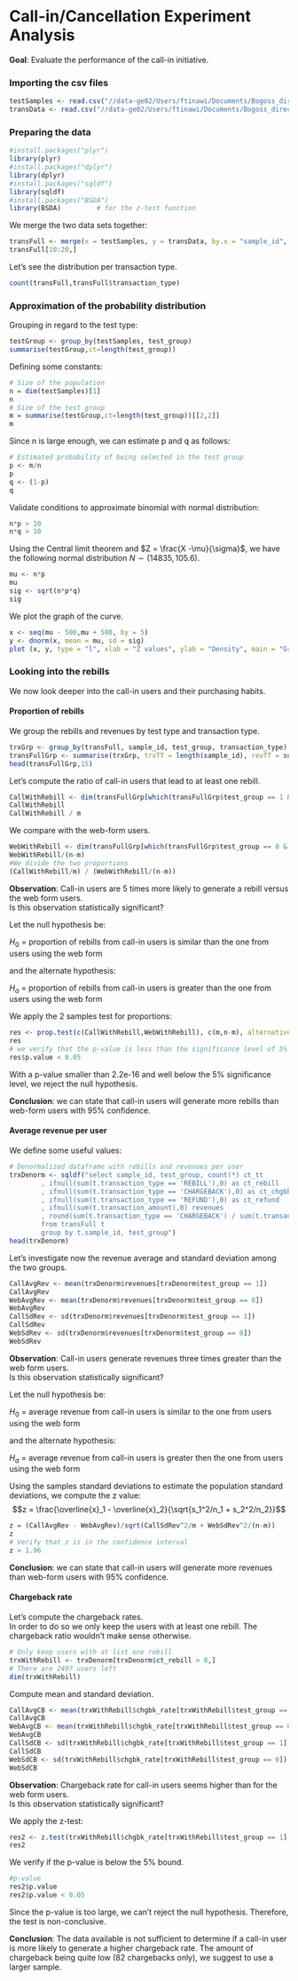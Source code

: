 
# Call-in/Cancellation Experiment Analysis

**Goal**: Evaluate the performance of the call-in initiative.

### Importing the csv files

```r
testSamples <- read.csv("//data-ge02/Users/ftinawi/Documents/Bogoss_directory/testSamples.csv")
transData <- read.csv("//data-ge02/Users/ftinawi/Documents/Bogoss_directory/transData.csv")
```

### Preparing the data

```r
#install.packages("plyr")
library(plyr)
#install.packages("dplyr")
library(dplyr)
#install.packages("sqldf")
library(sqldf)
#install.packages("BSDA")
library(BSDA)         # for the z-test function
```

We merge the two data sets together:
```r
transFull <- merge(x = testSamples, y = transData, by.x = "sample_id", by.y = "sample_id", all.x = TRUE);
transFull[10:20,]
```

Let's see the distribution per transaction type.
```r
count(transFull,transFull$transaction_type)
```


### Approximation of the probability distribution 

Grouping in regard to the test type:
```r
testGroup <- group_by(testSamples, test_group)
summarise(testGroup,ct=length(test_group))
```

Defining some constants:
```r
# Size of the population
n = dim(testSamples)[1]
n
# Size of the test group
m = summarise(testGroup,ct=length(test_group))[[2,2]]
m
```

Since n is large enough, we can estimate p and q as follows:
```r
# Estimated probability of being selected in the test group
p <- m/n
p
q <- (1-p)
q
```


Validate conditions to approximate binomial with normal distribution:

```r
n*p > 10
n*q > 10
```

Using the Central limit theorem and $Z = \frac{X -\mu}{\sigma}$, we have the following normal distribution $N\sim (14835,105.6)$.

```r
mu <- n*p
mu
sig <- sqrt(n*p*q)
sig
```

We plot the graph of the curve.
```r
x <- seq(mu - 500,mu + 500, by = 5)
y <- dnorm(x, mean = mu, sd = sig)
plot (x, y, type = "l", xlab = "Z values", ylab = "Density", main = "Graph of normal distribution")
```

### Looking into the rebills

We now look deeper into the call-in users and their purchasing habits.

#### Proportion of rebills

We group the rebills and revenues by test type and transaction type.
```r
trxGrp <- group_by(transFull, sample_id, test_group, transaction_type)
transFullGrp <- summarise(trxGrp, trxTT = length(sample_id), revTT = sum(transaction_amount))
head(transFullGrp,15)
```

Let's compute the ratio of call-in users that lead to at least one rebill.
```r
CallWithRebill <- dim(transFullGrp[which(transFullGrp$test_group == 1 & transFullGrp$transaction_type == 'REBILL'),])[1]
CallWithRebill
CallWithRebill / m
```

We compare with the web-form users.
```r
WebWithRebill <- dim(transFullGrp[which(transFullGrp$test_group == 0 & transFullGrp$transaction_type == 'REBILL'),])[1]
WebWithRebill/(n-m)
#We divide the two proportions
(CallWithRebill/m) / (WebWithRebill/(n-m))
```

**Observation**: Call-in users are 5 times more likely to generate a rebill versus the web form users.  
Is this observation statistically significant?

Let the null hypothesis be:

$H_{0}$ = proportion of rebills from call-in users is similar than the one from users using the web form

and the alternate hypothesis:

$H_{a}$ = proportion of rebills from call-in users is greater than the one from users using the web form

We apply the 2 samples test for proportions:
```r
res <- prop.test(c(CallWithRebill,WebWithRebill), c(m,n-m), alternative = "greater")
res
# we verify that the p-value is less than the significance level of 5%
res$p.value < 0.05
```

With a p-value smaller than 2.2e-16 and well below the 5% significance level, we reject the null hypothesis.

**Conclusion**: we can state that call-in users will generate more rebills than web-form users with 95% confidence.  

#### Average revenue per user

We define some useful values:
```r
# Denormalized dataframe with rebills and revenues per user
trxDenorm <- sqldf("select sample_id, test_group, count(*) ct_tt
        , ifnull(sum(t.transaction_type == 'REBILL'),0) as ct_rebill
        , ifnull(sum(t.transaction_type == 'CHARGEBACK'),0) as ct_chgbk
        , ifnull(sum(t.transaction_type == 'REFUND'),0) as ct_refund
        , ifnull(sum(t.transaction_amount),0) revenues
        , round(sum(t.transaction_type == 'CHARGEBACK') / sum(t.transaction_type == 'REBILL'), 4) chgbk_rate
        from transFull t
        group by t.sample_id, test_group")
head(trxDenorm)
```

Let's investigate now the revenue average and standard deviation among the two groups.
```r
CallAvgRev <- mean(trxDenorm$revenues[trxDenorm$test_group == 1])
CallAvgRev 
WebAvgRev <- mean(trxDenorm$revenues[trxDenorm$test_group == 0])
WebAvgRev
CallSdRev <- sd(trxDenorm$revenues[trxDenorm$test_group == 1])
CallSdRev
WebSdRev <- sd(trxDenorm$revenues[trxDenorm$test_group == 0])
WebSdRev
```

**Observation**: Call-in users generate revenues three times greater than the web form users.  
Is this observation statistically significant?

Let the null hypothesis be:

$H_{0}$ = average revenue from call-in users is similar to the one from users using the web form

and the alternate hypothesis:

$H_{a}$ = average revenue from call-in users is greater then the one from users using the web form

Using the samples standard deviations to estimate the population standard deviations, we compute the z value: 
$$z = \frac{\overline{x}_1 - \overline{x}_2}{\sqrt{s_1^2/n_1 + s_2^2/n_2}}$$
```r
z = (CallAvgRev - WebAvgRev)/sqrt(CallSdRev^2/m + WebSdRev^2/(n-m))
z
# Verify that z is in the confidence interval
z > 1.96
```

**Conclusion**:  we can state that call-in users will generate more revenues than web-form users with 95% confidence.

#### Chargeback rate

Let's compute the chargeback rates.  
In order to do so we only keep the users with at least one rebill. The chargeback ratio wouldn't make sense otherwise.
```r
# Only keep users with at list one rebill
trxWithRebill <- trxDenorm[trxDenorm$ct_rebill > 0,]
# There are 2497 users left
dim(trxWithRebill)
```

Compute mean and standard deviation.
```r
CallAvgCB <- mean(trxWithRebill$chgbk_rate[trxWithRebill$test_group == 1])
CallAvgCB 
WebAvgCB <- mean(trxWithRebill$chgbk_rate[trxWithRebill$test_group == 0])
WebAvgCB
CallSdCB <- sd(trxWithRebill$chgbk_rate[trxWithRebill$test_group == 1])
CallSdCB 
WebSdCB <- sd(trxWithRebill$chgbk_rate[trxWithRebill$test_group == 0])
WebSdCB 
```

**Observation**: Chargeback rate for call-in users seems higher than for the web form users.  
Is this observation statistically significant?


We apply the z-test:
```r
res2 <- z.test(trxWithRebill$chgbk_rate[trxWithRebill$test_group == 1],trxWithRebill$chgbk_rate[trxWithRebill$test_group == 0],sigma.x = CallSdCB, sigma.y = WebSdCB,alternative = "greater",conf.level = 0.95)
res2
```

We verify if the p-value is below the 5% bound.
```r
#p-value
res2$p.value
res2$p.value < 0.05
```

Since the p-value is too large, we can't reject the null hypothesis. Therefore, the test is non-conclusive.

**Conclusion**: The data available is not sufficient to determine if a call-in user is more likely to generate a higher chargeback rate. The amount of chargeback being quite low (82 chargebacks only), we suggest to use a larger sample.
